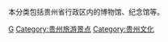 本分类包括贵州省行政区内的博物馆、纪念馆等。

[[Category:中国各省博物馆|G]]
[[Category:贵州旅游景点|Category:贵州旅游景点]]
[[Category:贵州文化|Category:贵州文化]]
